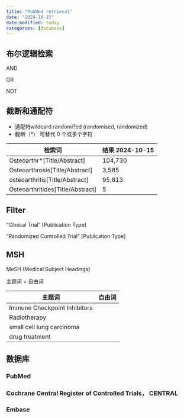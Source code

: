 ```yaml
---
title: "PubMed retrieval"
date: "2024-10-15"
date-modified: today
categories: [database]
---
```


## 布尔逻辑检索

AND

OR

NOT

## 截断和通配符

-   通配符wildcard randomi?ed (randomised, randomized)
-   截断（\*） 可替代 0 个或多个字符

| 检索词                             | 结果 2024-10-15 |
|------------------------------------|-----------------|
| Osteoarthr\*\[Title/Abstract\]     | 104,730         |
| Osteoarthrosis\[Title/Abstract\]   | 3,585           |
| osteoarthritis\[Title/Abstract\]   | 95,813          |
| Osteoarthritides\[Title/Abstract\] | 5               |

## Filter

"Clinical Trial" \[Publication Type\]

"Randomized Controlled Trial" \[Publication Type\]

## MSH

MeSH (Medical Subject Headings)

主题词 + 自由词

| 主题词                       | 自由词 |
|------------------------------|--------|
| Immune Checkpoint Inhibitors |        |
| Radiotherapy                 |        |
| small cell lung carcinoma    |        |
| drug treatment               |        |

## 数据库

### PubMed

### Cochrane Central Register of Controlled Trials， CENTRAL

### Embase
